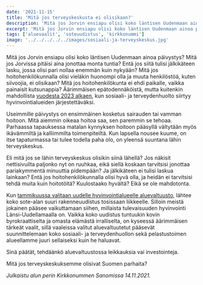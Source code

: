```yaml
---
date: '2021-11-15'
title: 'Mitä jos terveyskeskusta ei olisikaan?'
description: 'Mitä jos Jorvin ensiapu olisi koko läntisen Uudenmaan ainoa päivystys? Mitä jos Jorvissa pitäisi aina jonottaa monta tuntia?'
excerpt: 'Mitä jos Jorvin ensiapu olisi koko läntisen Uudenmaan ainoa päivystys? Mitä jos Jorvissa pitäisi aina jonottaa monta tuntia? Entä jos siitä tulisi jälkikäteen lasku, jossa olisi pari nollaa enemmän kuin nykyään?'
tags: ['aluevaalit', 'soteuudistus', 'kirkkonummi']
image: '../../../../../images/sosiaali-ja-terveyskeskus.jpg'
---
```


Mitä jos Jorvin ensiapu olisi koko läntisen Uudenmaan ainoa päivystys? Mitä jos Jorvissa pitäisi aina jonottaa monta tuntia? Entä jos siitä tulisi jälkikäteen lasku, jossa olisi pari nollaa enemmän kuin nykyään? Mitä jos hoitohenkilökunnalla olisi vieläkin huonompi olla ja muuta henkilöstöä, kuten siivoojia, ei olisikaan? Mitä jos hoitohenkilökunta ei ehdi paikalle, vaikka painaisit kutsunappia? Äärimmäisen epätodennäköistä, mutta kuitenkin mahdollista [vuodesta 2023 alkaen](https://soteuudistus.fi/uudistus-lyhyesti-), kun sosiaali- ja terveydenhuolto siirtyy hyvinvointialueiden järjestettäväksi.

Useimmille päivystys on ensimmäinen kosketus sairauden tai vamman hoitoon. Mitä aiemmin oikeaa hoitoa saa, sen paremmin se tehoaa. Parhaassa tapauksessa matalan kynnyksen hoitoon pääsyllä vältytään myös ikävämmiltä ja kalliimmilta toimenpiteiltä. Kun lapsella nousee kuume, on itse tapaturmassa tai tulee todella paha olo, on yleensä suuntana lähin terveyskeskus.

Eli mitä jos se lähin terveyskeskus olisikin siinä lähellä? Jos näkisit nettisivuilta paljonko nyt on ruuhkaa, eikä siellä koskaan tarvitsisi jonottaa pariakymmentä minuuttia pidempään? Ja jälkikäteen ei tulisi laskua lainkaan? Entä jos hoitohenkilökunnalla olisi hyvä olla, ja heidän ei tarvitsisi tehdä muita kuin hoitotöitä? Kuulostaako hyvältä? Eikä se ole mahdotonta.

Kun [tammikuussa valitaan uudelle hyvinvointialueelle aluevaltuusto](https://vaalit.fi/aluevaalit), lähtee koko sote-alan suuri rakenneuudistus tosissaan liikkeelle. Silloin meistä jokainen pääsee vaikuttamaan siihen, millaista tulevaisuuden hyvinvointi Länsi-Uudellamaalla on. Vaikka koko uudistus tuntuukin kovin byrokraattiselta ja omasta elämästä irralliselta, on kyseessä äärimmäisen tärkeät vaalit, sillä vaaleissa valitut aluevaltuutetut pääsevät suunnittelemaan koko sosiaali- ja terveydenhuollon sekä pelastustoimen alueellamme juuri sellaiseksi kuin he haluavat.

Sinä päätät, tehdäänkö aluevaltuustossa leikkauksia vai investointeja.

Mitä jos terveyskeskuksemme olisivat Suomen parhaita?

_Julkaistu alun perin Kirkkonummen Sanomissa 14.11.2021._
